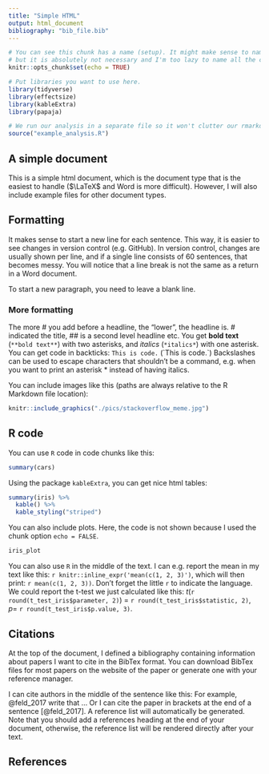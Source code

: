 ```yaml
---
title: "Simple HTML"
output: html_document
bibliography: "bib_file.bib"
---
```


```r
# You can see this chunk has a name (setup). It might make sense to name chunks for structure,
# but it is absolutely not necessary and I'm too lazy to name all the chunks in this document.
knitr::opts_chunk$set(echo = TRUE)

# Put libraries you want to use here.
library(tidyverse)
library(effectsize)
library(kableExtra)
library(papaja)

# We run our analysis in a separate file so it won't clutter our rmarkdown document
source("example_analysis.R")
```

## A simple document

This is a simple html document, which is the document type that is the easiest to handle ($\LaTeX$ and Word is more difficult).
However, I will also include example files for other document types.

## Formatting

It makes sense to start a new line for each sentence.
This way, it is easier to see changes in version control (e.g. GitHub).
In version control, changes are usually shown per line, and if a single line consists of 60 sentences, that becomes messy.
You will notice that a line break is not the same as a return in a Word document.

To start a new paragraph, you need to leave a blank line.

### More formatting

The more \# you add before a headline, the "lower", the headline is.
\# indicated the title, \#\# is a second level headline etc.
You get **bold text** (`**bold text**`) with two asterisks, and *italics* (`*italics*`)  with one asterisk.
You can get code in backticks: `This is code.` (\`This is code.\`)
Backslashes can be used to escape characters that shouldn't be a command, e.g. when you want to print an asterisk \* instead of having italics.

You can include images like this (paths are always relative to the R Markdown file location):

```r
knitr::include_graphics("./pics/stackoverflow_meme.jpg")
```


## R code

You can use `R` code in code chunks like this:

```r
summary(cars)
```

Using the package `kableExtra`, you can get nice html tables:

```r
summary(iris) %>% 
  kable() %>% 
  kable_styling("striped")
```

You can also include plots.
Here, the code is not shown because I used the chunk option `echo = FALSE`.

```r
iris_plot
```

You can also use `R` in the middle of the text.
I can e.g. report the mean in my text like this: `r knitr::inline_expr('mean(c(1, 2, 3)')`, which will then print: `r mean(c(1, 2, 3))`.
Don't forget the little `r` to indicate the language.
We could report the t-test we just calculated like this: $t$(`r round(t_test_iris$parameter, 2)`) = `r round(t_test_iris$statistic, 2)`, $p =$ `r round(t_test_iris$p.value, 3)`.

## Citations

At the top of the document, I defined a bibliography containing information about papers I want to cite in the BibTex format.
You can download BibTex files for most papers on the website of the paper or generate one with your reference manager.

I can cite authors in the middle of the sentence like this: For example, @feld_2017 write that ...
Or I can cite the paper in brackets at the end of a sentence [@feld_2017].
A reference list will automatically be generated.
Note that you should add a references heading at the end of your document, otherwise, the reference list will be rendered directly after your text.

## References
